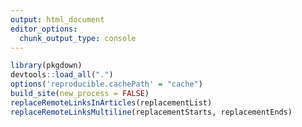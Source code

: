 ```yaml
---
output: html_document
editor_options: 
  chunk_output_type: console
---
```


```r
library(pkgdown)
devtools::load_all(".")
options('reproducible.cachePath' = "cache")
build_site(new_process = FALSE)
replaceRemoteLinksInArticles(replacementList)
replaceRemoteLinksMultiline(replacementStarts, replacementEnds)
```
